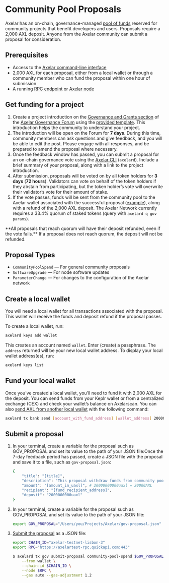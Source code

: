 # Community Pool Proposals


Axelar has an on-chain, governance-managed [pool of funds](https://www.mintscan.io/axelar/proposals) reserved for community projects that benefit developers and users. Proposals require a 2,000 AXL deposit. Anyone from the Axelar community can submit a proposal for consideration.

## Prerequisites

- Access to the [Axelar command-line interface](/learn/cli)
- 2,000 AXL for each proposal, either from a local wallet or through a community member who can fund the proposal within one hour of submission
- A running [RPC endpoint](/resources/rpc/resources) or [Axelar node](/node/config-node)

## Get funding for a project

1. Create a project introduction on the [Governance and Grants section](https://community.axelar.network/c/governance2/33) of the [Axelar Governance Forum](https://community.axelar.network/) using the [provided template](https://community.axelar.network/t/community-pool-grants-program/2271#grant-template-3). This introduction helps the community to understand your project.
1. The introduction will be open on the Forum for **7 days**. During this time, community members can ask questions and give feedback, and you will be able to edit the post. Please engage with all responses, and be prepared to amend the proposal where necessary.
1. Once the feedback window has passed, you can submit a proposal for an on-chain governance vote using the [Axelar CLI](https://docs.axelar.dev/learn/cli) (`axelard`). Include a brief summary of your proposal, along with a link to the project introduction.
1. After submission, proposals will be voted on by all token holders for **3 days** (**72 hours**). Validators can vote on behalf of the token holders if they abstain from participating, but the token holder’s vote will overwrite their validator’s vote for their amount of stake.
1. If the vote passes, funds will be sent from the community pool to the Axelar wallet associated with the successful proposal ([example](https://www.mintscan.io/axelar/proposals/29)), along with a refund of the 2,000 AXL deposit. The Axelar Network currently requires a 33.4% quorum of staked tokens (query with `axelard q gov params`).

<Callout emoji="⚠️">
  **All proposals that reach quorum will have their deposit refunded, even if
  the vote fails.** If a proposal does not reach quorum, the deposit will not be
  refunded.
</Callout>

## Proposal Types

- `CommunityPoolSpend` — For general community proposals
- `SoftwareUpgrade` — For node software updates
- `ParameterChange` — For changes to the configuration of the Axelar network

## Create a local wallet

You will need a local wallet for all transactions associated with the proposal. This wallet will receive the funds and deposit refund if the proposal passes.

To create a local wallet, run:

```bash
axelard keys add wallet
```

This creates an account named `wallet`. Enter (create) a passphrase. The `address` returned will be your new local wallet address. To display your local wallet address(es), run:

```bash
axelard keys list
```

## Fund your local wallet

Once you’ve created a local wallet, you’ll need to fund it with 2,000 AXL for the deposit. You can send funds from your Keplr wallet or from a centralized exchange (CEX) and check your wallet’s balance on Axelarscan. You can also [send AXL from another local wallet](https://github.com/axelarnetwork/axelar-core/blob/main/docs/cli/axelard_tx_bank_send.md) with the following command:

```bash
axelard tx bank send [account_with_fund_address] [wallet_address] 2000000000uaxl # 20000000000uaxl = 20000AXL
```

## Submit a proposal

1. In your terminal, create a variable for the proposal such as GOV_PROPOSAL and set its value to the path of your JSON file:Once the 7-day feedback period has passed, create a JSON file with the proposal and save it to a file, such as `gov-proposal.json`:

   ```bash
   {
       "title": "[title]",
       "description": "This proposal withdraw funds from community pool for <purpose> as mentioned here:\n[link]",
       "amount": "[amount_in_uaxl]", # 20000000000uaxl = 20000AXL
       "recipient": "[fund_recipient_address]",
       "deposit": "2000000000uaxl"
   }
   ```

1. In your terminal, create a variable for the proposal such as GOV_PROPOSAL and set its value to the path of your JSON file:

   ```bash
   export GOV_PROPOSAL="/Users/you/Projects/Axelar/gov-proposal.json"
   ```

1. [Submit the proposal](https://github.com/axelarnetwork/axelar-core/blob/main/docs/cli/axelard_tx_gov_submit-proposal.md) as a JSON file:

   ```bash
   export CHAIN_ID="axelar-testnet-lisbon-3"
   export RPC="https://axelartest-rpc.quickapi.com:443"
   ```

   ```bash
   $ axelard tx gov submit-proposal community-pool-spend $GOV_PROPOSAL \
       --from wallet \
       --chain-id $CHAIN_ID \
       --node $RPC \
       --gas auto --gas-adjustment 1.2
   ```

